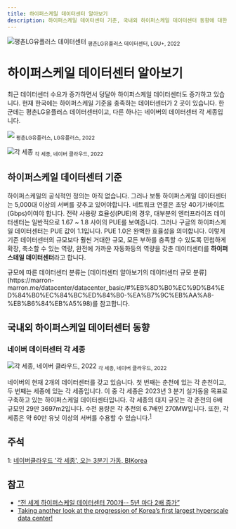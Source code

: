 ```yaml
---
title: 하이퍼스케일 데이터센터 알아보기
description: 하이퍼스케일 데이터센터 기준, 국내외 하이퍼스케일 데이터센터 동향에 대한 설명
---
```



![평촌LG유플러스 데이터센터](https://www.greened.kr/news/photo/202112/293479_316519_5618.jpg)
<sub>평촌LG유플러스 데이터센터, LGU+, 2022</sub>

# 하이퍼스케일 데이터센터 알아보기
최근 데이터센터 수요가 증가하면서 덩달아 하이퍼스케일 데이터센터도 증가하고 있습니다. 현재 한국에는 하이퍼스케일 기준을 충족하는 데이터센터가 2 곳이 있습니다. 한군데는 평촌LG유플러스 데이터센터이고, 다른 하나는 네이버의 데이터센터 각 세종입니다.

![](https://www.greened.kr/news/photo/202112/293479_316519_5618.jpg)
<sub>평촌LG유플러스, LG유플러스, 2022</sub> 

![각 세종](http://www.bikorea.net/news/photo/202302/36197_23530_193.jpg)
<sub>각 세종, 네이버 클라우드, 2022</sub>

## 하이퍼스케일 데이터센터 기준
하이퍼스케일의 공식적인 정의는 아직 없습니다. 그러나 보통 하이퍼스케일 데이터센터는 5,000대 이상의 서버를 갖추고 있어야합니다. 네트워크 연결은 초당 40기가바이트(Gbps)이여야 합니다. 전략 사용량 효율성(PUE)의 경우, 대부분의 엔터프라이즈 데이터센터는 일반적으로 1.67 ~ 1.8 사이의 PUE를 보여줍니다. 그러나 구글의 하이퍼스케일 데이터센터는 PUE 값이 1.1입니다. PUE 1.0은 완벽한 효율성을 의미합니다. 이렇게 기존 데이터센터의 규모보다 훨씬 거대한 규모, 모든 부하를 충족할 수 있도록 민첩하게 확장, 축소할 수 있는 역량, 완전에 가까운 자동화등의 역량을 갖춘 데이터센터를 **하이퍼스테일 데이터센터**라고 합니다.  

<Callout type="info" emoji="💡">
    규모에 따른 데이터센터 분류는
    [데이터센터 알아보기의 데이터센터 규모 분류](https://marron-marron.me/datacenter/datacenter_basic/#%EB%8D%B0%EC%9D%B4%ED%84%B0%EC%84%BC%ED%84%B0-%EA%B7%9C%EB%AA%A8-%EB%B6%84%EB%A5%98)를 참고합니다.
</Callout>

## 국내외 하이퍼스케일 데이터센터 동향

### 네이버 데이터센터 각 세종 
![각 세종, 네이버 클라우드, 2022](https://cdn.dtnews24.com/news/photo/202110/712473_314434_4726.png)
<sub>각 세종, 네이버 클라우드, 2022</sub>

네이버의 현재 2개의 데이터센터를 갖고 있습니다. 첫 번째는 춘천에 있는 각 춘천이고, 두 번째는 세종에 있는 각 세종입니다. 이 중 각 세종은 2023년 3 분기 실가동을 목표로 구축하고 있는 하이퍼스케일 데이터센터입니다. 각 세종의 대지 규모는 각 춘천의 6배 규모인 29만 3697m2입니다. 수전 용량은 각 추천의 6.7배인 270MW입니다. 또한, 각 세종은 약 60만 유닛 이상의 서버를 수용할 수 있습니다.<sup>[1](#footnote_1)</sup>


## 주석
<a name="footnote_1">1</a>: [네이버클라우드 '각 세종', 오는 3분기 가동, BIKorea](http://www.bikorea.net/news/articleView.html?idxno=36197)

## 참고
* [“전 세계 하이퍼스케일 데이터센터 700개··· 5년 마다 2배 증가”](https://www.ciokorea.com/news/216099)
* [Taking another look at the progression of Korea’s first largest hyperscale data center!](https://navercloudplatform.medium.com/taking-another-look-at-the-progression-of-koreas-first-largest-hyperscale-data-center-30fbe2fbaed2)
